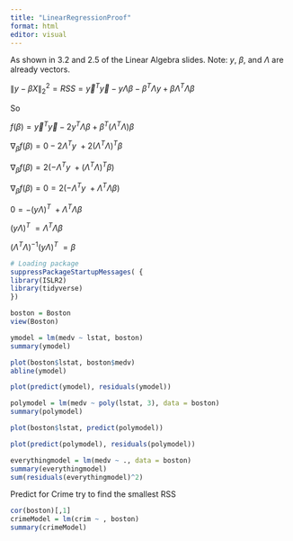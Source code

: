 ---
title: "LinearRegressionProof"
format: html
editor: visual
---

As shown in 3.2 and 2.5 of the Linear Algebra slides. Note: $y$, $\beta$, and $\Lambda$ are already vectors.

$\|y - \beta X\|_2^2 = RSS = \vec{y}^T\vec{y} - y\Lambda\beta - \beta^T\Lambda y+ \beta\Lambda^T\Lambda\beta$

So

$f(\beta) = \vec{y}^T\vec{y} - 2y^T\Lambda\beta + \beta^T(\Lambda^T\Lambda)\beta$

$\nabla_\beta f(\beta) = 0 - 2\Lambda^Ty\ + 2(\Lambda^T\Lambda)^T\beta$

$\nabla_\beta f(\beta) = 2(-\Lambda^Ty\ + (\Lambda^T\Lambda)^T\beta)$

$\nabla_\beta f(\beta) = 0 = 2(-\Lambda^Ty\ + \Lambda^T\Lambda\beta)$

$0 = -(y\Lambda)^T\ + \Lambda^T\Lambda\beta$

$(y\Lambda)^T\ =\Lambda^T\Lambda\beta$

$(\Lambda^T\Lambda)^{-1}(y\Lambda)^T\ =\beta$




```{r warning=FALSE, results='hide'}
# Loading package
suppressPackageStartupMessages( {
library(ISLR2)
library(tidyverse)
})

```


```{r}
boston = Boston
view(Boston)
```


```{r}

ymodel = lm(medv ~ lstat, boston)
summary(ymodel)
```

```{r}

plot(boston$lstat, boston$medv)
abline(ymodel)

```

```{r}
plot(predict(ymodel), residuals(ymodel))
```

```{r}
polymodel = lm(medv ~ poly(lstat, 3), data = boston)
summary(polymodel)
```

```{r}
plot(boston$lstat, predict(polymodel))
```


```{r}
plot(predict(polymodel), residuals(polymodel))
```
``` {r}
everythingmodel = lm(medv ~ ., data = boston)
summary(everythingmodel)
sum(residuals(everythingmodel)^2)
```

Predict for Crime try to find the smallest RSS

```{r}
cor(boston)[,1]
crimeModel = lm(crim ~ , boston)
summary(crimeModel)
```


